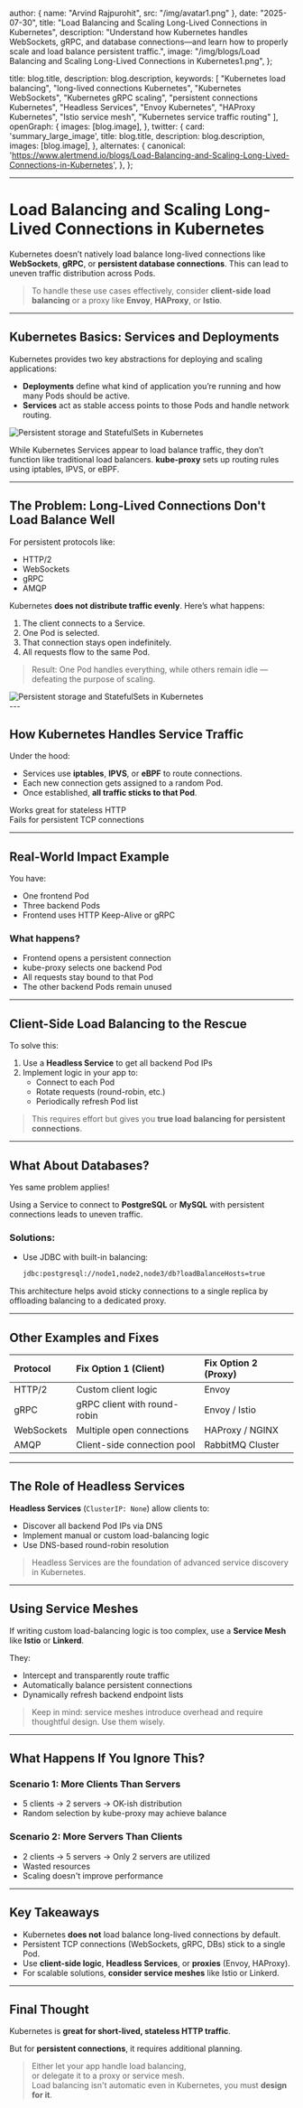 
  author: { name: "Arvind Rajpurohit", src: "/img/avatar1.png" },
  date: "2025-07-30",
  title: "Load Balancing and Scaling Long-Lived Connections in Kubernetes",
  description:
    "Understand how Kubernetes handles WebSockets, gRPC, and database connections—and learn how to properly scale and load balance persistent traffic.",
  image:
    "/img/blogs/Load Balancing and Scaling Long-Lived Connections in Kubernetes1.png",
};

  title: blog.title,
  description: blog.description,
  keywords: [
    "Kubernetes load balancing",
    "long-lived connections Kubernetes",
    "Kubernetes WebSockets",
    "Kubernetes gRPC scaling",
    "persistent connections Kubernetes",
    "Headless Services",
    "Envoy Kubernetes",
    "HAProxy Kubernetes",
    "Istio service mesh",
    "Kubernetes service traffic routing"
  ],
  openGraph: {
    images: [blog.image],
  },
    twitter: {
    card: 'summary_large_image',
    title: blog.title,
    description: blog.description,
    images: [blog.image],
  },
  alternates: {
    canonical: 'https://www.alertmend.io/blogs/Load-Balancing-and-Scaling-Long-Lived-Connections-in-Kubernetes',
  },
};



---

# Load Balancing and Scaling Long-Lived Connections in Kubernetes

Kubernetes doesn’t natively load balance long-lived connections like **WebSockets**, **gRPC**, or **persistent database connections**. This can lead to uneven traffic distribution across Pods.

> To handle these use cases effectively, consider **client-side load balancing** or a proxy like **Envoy**, **HAProxy**, or **Istio**.

---

## Kubernetes Basics: Services and Deployments

Kubernetes provides two key abstractions for deploying and scaling applications:

- **Deployments** define what kind of application you’re running and how many Pods should be active.
- **Services** act as stable access points to those Pods and handle network routing.

<div style={{ display: 'flex', justifyContent: 'center', alignItems: 'center', height: '80vh' }}>
  <img
    src="/img/blogs/Kubernetes Service Routing1.png"
    alt="Persistent storage and StatefulSets in Kubernetes"
    style={{ width: '100%', height: '500px', objectFit: 'contain', borderRadius: '1px' }}
  />
</div>

While Kubernetes Services appear to load balance traffic, they don’t function like traditional load balancers. **kube-proxy** sets up routing rules using iptables, IPVS, or eBPF.

---

## The Problem: Long-Lived Connections Don't Load Balance Well

For persistent protocols like:

- HTTP/2
- WebSockets
- gRPC
- AMQP

Kubernetes **does not distribute traffic evenly**. Here’s what happens:

1. The client connects to a Service.
2. One Pod is selected.
3. That connection stays open indefinitely.
4. All requests flow to the same Pod.

> Result: One Pod handles everything, while others remain idle — defeating the purpose of scaling.

<div style={{ display: 'flex', justifyContent: 'center', alignItems: 'center', height: '80vh' }}>
  <img
    src="/img/blogs/Unbalanced Traffic with Persistent Connections1.png"
    alt="Persistent storage and StatefulSets in Kubernetes"
    style={{ width: '100%', height: '500px', objectFit: 'contain', borderRadius: '1px' }}
  />
</div>
---

## How Kubernetes Handles Service Traffic

Under the hood:

- Services use **iptables**, **IPVS**, or **eBPF** to route connections.
- Each new connection gets assigned to a random Pod.
- Once established, **all traffic sticks to that Pod**.

Works great for stateless HTTP  
Fails for persistent TCP connections

---

## Real-World Impact Example

You have:

- One frontend Pod
- Three backend Pods
- Frontend uses HTTP Keep-Alive or gRPC

### What happens?

- Frontend opens a persistent connection
- kube-proxy selects one backend Pod
- All requests stay bound to that Pod
- The other backend Pods remain unused

---

## Client-Side Load Balancing to the Rescue

To solve this:

1. Use a **Headless Service** to get all backend Pod IPs
2. Implement logic in your app to:
   - Connect to each Pod
   - Rotate requests (round-robin, etc.)
   - Periodically refresh Pod list

> This requires effort but gives you **true load balancing for persistent connections**.

---

## What About Databases?

Yes same problem applies!

Using a Service to connect to **PostgreSQL** or **MySQL** with persistent connections leads to uneven traffic.

### Solutions:

- Use JDBC with built-in balancing:
  ```bash
  jdbc:postgresql://node1,node2,node3/db?loadBalanceHosts=true

This architecture helps avoid sticky connections to a single replica by offloading balancing to a dedicated proxy.

---

## Other Examples and Fixes

| **Protocol** | **Fix Option 1 (Client)**        | **Fix Option 2 (Proxy)**     |
|:-------------|:---------------------------------|:-----------------------------|
| HTTP/2       | Custom client logic              | Envoy                        |
| gRPC         | gRPC client with round-robin     | Envoy / Istio                |
| WebSockets   | Multiple open connections        | HAProxy / NGINX              |
| AMQP         | Client-side connection pool      | RabbitMQ Cluster             |

---

## The Role of Headless Services

**Headless Services** (`ClusterIP: None`) allow clients to:

- Discover all backend Pod IPs via DNS
- Implement manual or custom load-balancing logic
- Use DNS-based round-robin resolution

> Headless Services are the foundation of advanced service discovery in Kubernetes.

---

## Using Service Meshes

If writing custom load-balancing logic is too complex, use a **Service Mesh** like **Istio** or **Linkerd**.

They:

- Intercept and transparently route traffic
- Automatically balance persistent connections
- Dynamically refresh backend endpoint lists

> Keep in mind: service meshes introduce overhead and require thoughtful design. Use them wisely.

---

## What Happens If You Ignore This?

### Scenario 1: More Clients Than Servers

- 5 clients → 2 servers → OK-ish distribution
- Random selection by kube-proxy may achieve balance

### Scenario 2: More Servers Than Clients

- 2 clients → 5 servers → Only 2 servers are utilized
- Wasted resources
- Scaling doesn't improve performance

---

## Key Takeaways

- Kubernetes **does not** load balance long-lived connections by default.
- Persistent TCP connections (WebSockets, gRPC, DBs) stick to a single Pod.
- Use **client-side logic**, **Headless Services**, or **proxies** (Envoy, HAProxy).
- For scalable solutions, **consider service meshes** like Istio or Linkerd.

---

## Final Thought

Kubernetes is **great for short-lived, stateless HTTP traffic**.

But for **persistent connections**, it requires additional planning.

> Either let your app handle load balancing,  
> or delegate it to a proxy or service mesh.  
> Load balancing isn't automatic even in Kubernetes, you must **design for it**.

